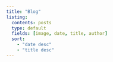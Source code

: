 ```yaml
---
title: "Blog"
listing:
  contents: posts
  type: default
  fields: [image, date, title, author]
  sort:
    - "date desc"
    - "title desc"
---
```

